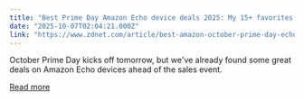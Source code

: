 ```yaml
---
title: "Best Prime Day Amazon Echo device deals 2025: My 15+ favorites sales available now"
date: "2025-10-07T02:04:21.000Z"
link: "https://www.zdnet.com/article/best-amazon-october-prime-day-echo-device-deals-10-06/"
---
```


October Prime Day kicks off tomorrow, but we've already found some great deals on Amazon Echo devices ahead of the sales event.

[Read more](https://www.zdnet.com/article/best-amazon-october-prime-day-echo-device-deals-10-06/)
